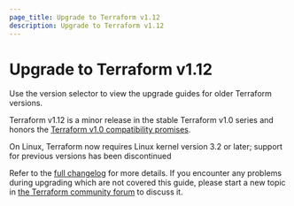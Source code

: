 ```yaml
---
page_title: Upgrade to Terraform v1.12
description: Upgrade to Terraform v1.12
---
```


# Upgrade to Terraform v1.12

<Tip>
  
Use the version selector to view the upgrade guides for older Terraform versions.

</Tip>

Terraform v1.12 is a minor release in the stable Terraform v1.0 series and honors the [Terraform v1.0 compatibility promises](/terraform/language/v1-compatibility-promises). 

On Linux, Terraform now requires Linux kernel version 3.2 or later; support for previous versions has been discontinued

Refer to the [full changelog](https://github.com/hashicorp/terraform/blob/v1.12/CHANGELOG.md) for more details. If you encounter any problems during upgrading which are not covered this guide, please start a new topic in [the Terraform community forum](https://discuss.hashicorp.com/c/terraform-core) to discuss it.
